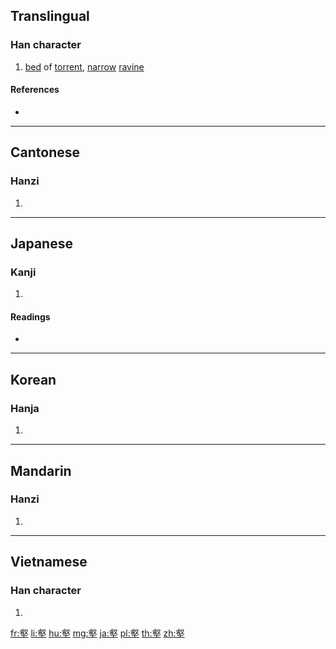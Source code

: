 ==Translingual==

===Han character===
{{Han char|rn=32|rad=土|as=14|sn=17|four=27104|canj=YEG|ids=⿱㕡土}}

# [[bed]] of [[torrent]], [[narrow]] [[ravine]]

====References====
* {{Han ref|kx=0241.070|dkj=05554|dj=0480.300|hdz=10496.020|uh=58D1|ud=22737|bh=C0A4|bd=49316}}

----

==Cantonese==

===Hanzi===
{{yue-hanzi|jyut=[[kok3]]|y=kok3}}

# {{defn|lang=yue|sort=土14}}

----

==Japanese==

===Kanji===
{{ja-kanji|grade=|rs=土14}}

# {{defn|lang=ja|sort=土14}}

====Readings====
* {{ja-readings|on=[[がく]] (gaku), [[かく]] (kaku)|kun=[[たに]] (tani)}}

----

==Korean==

===Hanja===
{{ko-hanja|hangeul=학|rv=hak|mr=hak|y=hak}}

# {{defn|lang=ko|sort=土14}}

----

==Mandarin==

===Hanzi===
{{cmn-hanzi|pin=[[hè]] ([[he4]])|wg=ho<sup>4</sup>}}

# {{defn|lang=cmn|sort=土14}}

----

==Vietnamese==

===Han character===
{{vi-hantu|[[hác]]|rs=土14}}

# {{defn|lang=vi|sort=土14}}

[[fr:壑]]
[[li:壑]]
[[hu:壑]]
[[mg:壑]]
[[ja:壑]]
[[pl:壑]]
[[th:壑]]
[[zh:壑]]